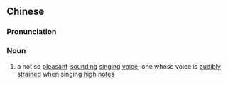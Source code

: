 {{also|破锣嗓}}
==Chinese==
{{zh-forms|s=破锣嗓|lit=broken gong voice|type=21}}

===Pronunciation===
{{zh-pron
|m=pòluósǎng
|cat=n
}}

===Noun===
{{zh-noun}}

# {{lb|zh|colloquial}} a not so [[pleasant]]-[[sounding]] [[singing]] [[voice]]; one whose voice is [[audibly]] [[strain]]ed when singing [[high]] [[note]]s